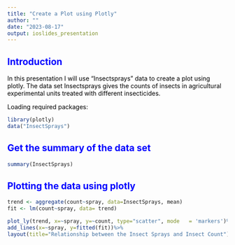 ```yaml
---
title: "Create a Plot using Plotly"
author: ""
date: "2023-08-17"
output: ioslides_presentation
---
```

<style type="text/css">
body p {
  color: #000000;
}
</style>
##   <span style="color:blue"> Introduction </span>

In this presentation I will use "Insectsprays" data to create a plot using plotly. The data set Insectsprays gives the counts of insects in agricultural experimental units treated with different insecticides.

Loading required packages:
```r
library(plotly)
data("InsectSprays")
```

## <span style="color:blue"> Get the summary of the data set </span>
```r
summary(InsectSprays)
```


## <span style="color:blue"> Plotting the data using plotly </span>
```r
trend <- aggregate(count~spray, data=InsectSprays, mean)
fit <- lm(count~spray, data= trend)
```

```r
plot_ly(trend, x=~spray, y=~count, type="scatter", mode   = 'markers')%>% 
add_lines(x=~spray, y=fitted(fit))%>% 
layout(title="Relationship between the Insect Sprays and Insect Count")

```


